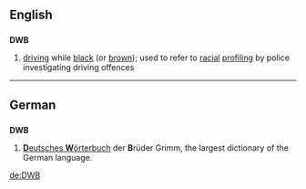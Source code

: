 ==English==

==={{initialism}}===
'''DWB'''

# [[driving]] while [[black]] (or [[brown]]); used to refer to [[racial]] [[profiling]] by police investigating driving offences

----

==German==
{{wikipedia|lang=de}}

==={{initialism|de}}===
'''DWB'''

# [[Deutsches Wörterbuch|'''D'''eutsches '''W'''örterbuch]] der '''B'''rüder Grimm, the largest dictionary of the German language.

[[de:DWB]]